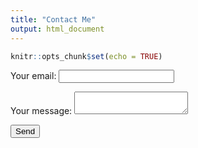 ```yaml
---
title: "Contact Me"
output: html_document
---
```


```r
knitr::opts_chunk$set(echo = TRUE)
```

<!-- modify this form HTML and place wherever you want your form -->

<form
  action="https://formspree.io/f/mknkjqkr"
  method="POST"
>
  <label>
    Your email:
    <input type="email" name="_replyto">
  </label>
  
  
  <label>
    Your message:
    <textarea name="message"></textarea>
  </label>

  <!-- your other form fields go here -->

  <button type="submit">Send</button>
</form>


